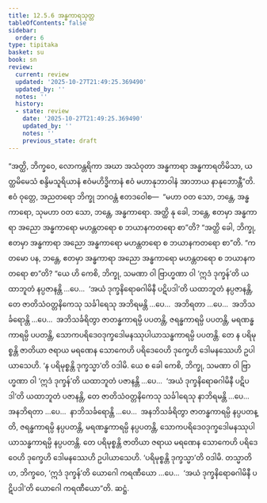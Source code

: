 ```yaml
---
title: 12.5.6 အန္ဓကာရသုတ္တ
tableOfContents: false
sidebar:
  order: 6
type: tipitaka
basket: su
book: sn
review:
  current: review
  updated: '2025-10-27T21:49:25.369490'
  updated_by: ''
  notes: ''
  history:
  - state: review
    date: '2025-10-27T21:49:25.369490'
    updated_by: ''
    notes: ''
    previous_state: draft
---
```



<ReviewStatus review={frontmatter.review} showDetails={true} />

<HypothesisAnnotation frontmatter={frontmatter} />

<DynamicBreadcrumb />

<Division number="1116" book="sn" e="ch" v="18" p="446">

<Paragraph number="2384" book="sn">
“အတ္ထိ, ဘိက္ခဝေ, လောကန္တရိကာ အဃာ အသံဝုတာ အန္ဓကာရာ အန္ဓကာရတိမိသာ, ယတ္ထမိမေသံ စန္ဒိမသူရိယာနံ ဧဝံမဟိဒ္ဓိကာနံ ဧဝံ မဟာနုဘာဝါနံ အာဘာယ နာနုဘောန္တီ”တိ.
</Paragraph>

<Paragraph number="2385" book="sn">
ဧဝံ ဝုတ္တေ, အညတရော ဘိက္ခု ဘဂဝန္တံ ဧတဒဝေါစ—  “မဟာ ဝတ သော, ဘန္တေ, အန္ဓကာရော, သုမဟာ ဝတ သော, ဘန္တေ, အန္ဓကာရော. အတ္ထိ နု ခေါ, ဘန္တေ, ဧတမှာ အန္ဓကာရာ အညော အန္ဓကာရော မဟန္တတရော စ ဘယာနကတရော စာ”တိ? “အတ္ထိ ခေါ, ဘိက္ခု, ဧတမှာ အန္ဓကာရာ အညော အန္ဓကာရော မဟန္တတရော စ ဘယာနကတရော စာ”တိ.
</Paragraph>

<Paragraph number="2386" book="sn">
“ကတမော ပန, ဘန္တေ, ဧတမှာ အန္ဓကာရာ အညော အန္ဓကာရော မဟန္တတရော စ ဘယာနကတရော စာ”တိ? “ယေ ဟိ ကေစိ, ဘိက္ခု, သမဏာ ဝါ ဗြာဟ္မဏာ ဝါ ‘ဣဒံ ဒုက္ခန်’တိ ယထာဘူတံ နပ္ပဇာနန္တိ …ပေ…  ‘အယံ ဒုက္ခနိရောဓဂါမိနီ ပဋိပဒါ’တိ ယထာဘူတံ နပ္ပဇာနန္တိ, တေ ဇာတိသံဝတ္တနိကေသု သင်္ခါရေသု အဘိရမန္တိ …ပေ…  အဘိရတာ …ပေ…  အဘိသင်္ခရောန္တိ …ပေ…  အဘိသင်္ခရိတွာ ဇာတန္ဓကာရမ္ပိ ပပတန္တိ, ဇရန္ဓကာရမ္ပိ ပပတန္တိ, မရဏန္ဓကာရမ္ပိ ပပတန္တိ, သောကပရိဒေဝဒုက္ခဒေါမနဿုပါယာသန္ဓကာရမ္ပိ ပပတန္တိ. တေ န ပရိမုစ္စန္တိ ဇာတိယာ ဇရာယ မရဏေန သောကေဟိ ပရိဒေဝေဟိ ဒုက္ခေဟိ ဒေါမနဿေဟိ ဥပါယာသေဟိ. ‘န ပရိမုစ္စန္တိ ဒုက္ခသ္မာ’တိ ဝဒါမိ.
</Paragraph>

<Paragraph number="2387" book="sn">
ယေ စ ခေါ ကေစိ, ဘိက္ခု, သမဏာ ဝါ ဗြာဟ္မဏာ ဝါ ‘ဣဒံ ဒုက္ခန်’တိ ယထာဘူတံ ပဇာနန္တိ …ပေ…  ‘အယံ ဒုက္ခနိရောဓဂါမိနီ ပဋိပဒါ’တိ ယထာဘူတံ ပဇာနန္တိ, တေ ဇာတိသံဝတ္တနိကေသု သင်္ခါရေသု နာဘိရမန္တိ …ပေ…  အနဘိရတာ …ပေ…  နာဘိသင်္ခရောန္တိ …ပေ…  အနဘိသင်္ခရိတွာ ဇာတန္ဓကာရမ္ပိ နပ္ပပတန္တိ, ဇရန္ဓကာရမ္ပိ နပ္ပပတန္တိ, မရဏန္ဓကာရမ္ပိ နပ္ပပတန္တိ, သောကပရိဒေဝဒုက္ခဒေါမနဿုပါယာသန္ဓကာရမ္ပိ နပ္ပပတန္တိ. တေ ပရိမုစ္စန္တိ ဇာတိယာ ဇရာယ မရဏေန သောကေဟိ ပရိဒေဝေဟိ ဒုက္ခေဟိ ဒေါမနဿေဟိ ဥပါယာသေဟိ. ‘ပရိမုစ္စန္တိ ဒုက္ခသ္မာ’တိ ဝဒါမိ.
</Paragraph>

<Paragraph number="2388" book="sn">
တသ္မာတိဟ, ဘိက္ခဝေ, ‘ဣဒံ ဒုက္ခန်’တိ ယောဂေါ ကရဏီယော …ပေ…  ‘အယံ ဒုက္ခနိရောဓဂါမိနီ ပဋိပဒါ’တိ ယောဂေါ ကရဏီယော”တိ.

</Paragraph>
</Division>

<Paragraph number="2389" type="center" book="sn">
ဆဋ္ဌံ.
</Paragraph>